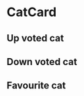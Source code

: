 

<Meta title="Components/CatCard" component={CatCard} />

# CatCard

<Canvas>
  <Story name="Default">
    <CatCard
      imageUrl="https://cdn2.thecatapi.com/images/dmFMeVo5C.jpg"
      favourite={false}
      voted={null}
      upvotes={0}
      downvotes={0}
    />
  </Story>
</Canvas>

## Up voted cat

<Canvas>
  <Story name="Up voted">
    <CatCard
      imageUrl="https://cdn2.thecatapi.com/images/dmFMeVo5C.jpg"
      favourite={false}
      voted={true}
      upvotes={1}
      downvotes={0}
    />
  </Story>
</Canvas>

## Down voted cat

<Canvas>
  <Story name="Down voted">
    <CatCard
      imageUrl="https://cdn2.thecatapi.com/images/dmFMeVo5C.jpg"
      favourite={false}
      voted={false}
      upvotes={1}
      downvotes={0}
    />
  </Story>
</Canvas>

## Favourite cat

<Canvas>
  <Story name="Favourite">
    <CatCard
      imageUrl="https://cdn2.thecatapi.com/images/dmFMeVo5C.jpg"
      favourite={true}
      voted={null}
      upvotes={256}
      downvotes={3}
    />
  </Story>
</Canvas>
